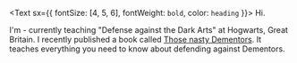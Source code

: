 <Text sx={{ fontSize: [4, 5, 6], fontWeight: `bold`, color: `heading` }}>
  Hi.
</Text>

I'm   - currently teaching "Defense against the Dark Arts" at Hogwarts, Great Britain. I recently published a book called [Those nasty Dementors](https://www.lekoarts.de).
It teaches everything you need to know about defending against Dementors.
